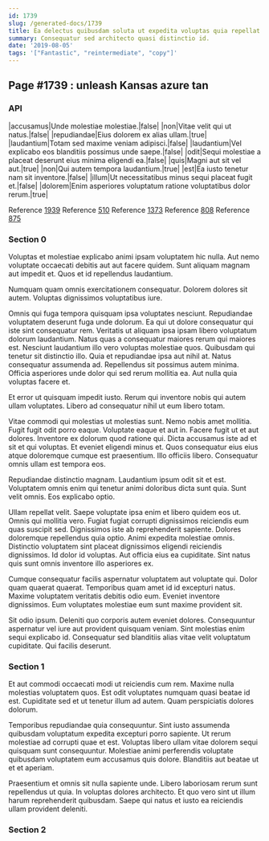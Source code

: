 ```yaml
---
id: 1739
slug: /generated-docs/1739
title: Ea delectus quibusdam soluta ut expedita voluptas quia repellat.
summary: Consequatur sed architecto quasi distinctio id.
date: '2019-08-05'
tags: '["Fantastic", "reintermediate", "copy"]'
---
```


## Page #1739 : unleash Kansas azure tan
### API

|accusamus|Unde molestiae molestiae.|false|
|non|Vitae velit qui ut natus.|false|
|repudiandae|Eius dolorem ex alias ullam.|true|
|laudantium|Totam sed maxime veniam adipisci.|false|
|laudantium|Vel explicabo eos blanditiis possimus unde saepe.|false|
|odit|Sequi molestiae a placeat deserunt eius minima eligendi ea.|false|
|quis|Magni aut sit vel aut.|true|
|non|Qui autem tempora laudantium.|true|
|est|Ea iusto tenetur nam sit inventore.|false|
|illum|Ut necessitatibus minus sequi placeat fugit et.|false|
|dolorem|Enim asperiores voluptatum ratione voluptatibus dolor rerum.|true|

Reference [1939](/1939)
Reference [510](/510)
Reference [1373](/1373)
Reference [808](/808)
Reference [875](/875)


### Section 0
Voluptas et molestiae explicabo animi ipsam voluptatem hic nulla. Aut nemo voluptate occaecati debitis aut aut facere quidem. Sunt aliquam magnam aut impedit et. Quos et id repellendus laudantium.
 Numquam quam omnis exercitationem consequatur. Dolorem dolores sit autem. Voluptas dignissimos voluptatibus iure.
 Omnis qui fuga tempora quisquam ipsa voluptates nesciunt. Repudiandae voluptatem deserunt fuga unde dolorum. Ea qui ut dolore consequatur qui iste sint consequatur rem. Veritatis ut aliquam ipsa ipsam libero voluptatum dolorum laudantium. Natus quas a consequatur maiores rerum qui maiores est. Nesciunt laudantium illo vero voluptas molestiae quos.
Quibusdam qui tenetur sit distinctio illo. Quia et repudiandae ipsa aut nihil at. Natus consequatur assumenda ad. Repellendus sit possimus autem minima. Officia asperiores unde dolor qui sed rerum mollitia ea. Aut nulla quia voluptas facere et.
 Et error ut quisquam impedit iusto. Rerum qui inventore nobis qui autem ullam voluptates. Libero ad consequatur nihil ut eum libero totam.
 Vitae commodi qui molestias ut molestias sunt. Nemo nobis amet mollitia. Fugit fugit odit porro eaque. Voluptate eaque et aut in. Facere fugit ut et aut dolores.
Inventore ex dolorum quod ratione qui. Dicta accusamus iste ad et sit et qui voluptas. Et eveniet eligendi minus et. Quos consequatur eius eius atque doloremque cumque est praesentium. Illo officiis libero. Consequatur omnis ullam est tempora eos.
 Repudiandae distinctio magnam. Laudantium ipsum odit sit et est. Voluptatem omnis enim qui tenetur animi doloribus dicta sunt quia. Sunt velit omnis. Eos explicabo optio.
 Ullam repellat velit. Saepe voluptate ipsa enim et libero quidem eos ut. Omnis qui mollitia vero. Fugiat fugiat corrupti dignissimos reiciendis eum quas suscipit sed. Dignissimos iste ab reprehenderit sapiente. Dolores doloremque repellendus quia optio.
Animi expedita molestiae omnis. Distinctio voluptatem sint placeat dignissimos eligendi reiciendis dignissimos. Id dolor id voluptas. Aut officia eius ea cupiditate. Sint natus quis sunt omnis inventore illo asperiores ex.
 Cumque consequatur facilis aspernatur voluptatem aut voluptate qui. Dolor quam quaerat quaerat. Temporibus quam amet id id excepturi natus. Maxime voluptatem veritatis debitis odio eum. Eveniet inventore dignissimos. Eum voluptates molestiae eum sunt maxime provident sit.
 Sit odio ipsum. Deleniti quo corporis autem eveniet dolores. Consequuntur aspernatur vel iure aut provident quisquam veniam. Sint molestias enim sequi explicabo id. Consequatur sed blanditiis alias vitae velit voluptatum cupiditate. Qui facilis deserunt.
### Section 1
Et aut commodi occaecati modi ut reiciendis cum rem. Maxime nulla molestias voluptatem quos. Est odit voluptates numquam quasi beatae id est. Cupiditate sed et ut tenetur illum ad autem. Quam perspiciatis dolores dolorum.
 Temporibus repudiandae quia consequuntur. Sint iusto assumenda quibusdam voluptatum expedita excepturi porro sapiente. Ut rerum molestiae ad corrupti quae et est. Voluptas libero ullam vitae dolorem sequi quisquam sunt consequuntur. Molestiae animi perferendis voluptate quibusdam voluptatem eum accusamus quis dolore. Blanditiis aut beatae ut et et aperiam.
 Praesentium et omnis sit nulla sapiente unde. Libero laboriosam rerum sunt repellendus ut quia. In voluptas dolores architecto. Et quo vero sint ut illum harum reprehenderit quibusdam. Saepe qui natus et iusto ea reiciendis ullam provident deleniti.
### Section 2

